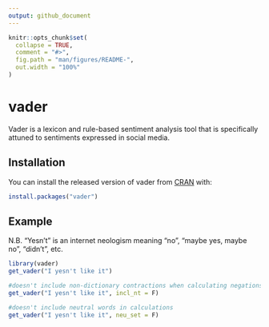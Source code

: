 ```yaml
---
output: github_document
---
```


<!-- README.md is generated from README.Rmd. Please edit that file -->

```r
knitr::opts_chunk$set(
  collapse = TRUE,
  comment = "#>",
  fig.path = "man/figures/README-",
  out.width = "100%"
)
```

# vader

<!-- badges: start -->
<!-- badges: end -->

Vader is a lexicon and rule-based sentiment analysis tool that is specifically attuned to sentiments expressed in social media.

## Installation

You can install the released version of vader from [CRAN](https://CRAN.R-project.org) with:

``` r
install.packages("vader")
```

## Example

N.B. "Yesn't" is an internet neologism meaning "no", "maybe yes, maybe no", "didn't", etc.

```r
library(vader)
get_vader("I yesn't like it")

#doesn't include non-dictionary contractions when calculating negations
get_vader("I yesn't like it", incl_nt = F) 

#doesn't include neutral words in calculations
get_vader("I yesn't like it", neu_set = F) 

```

